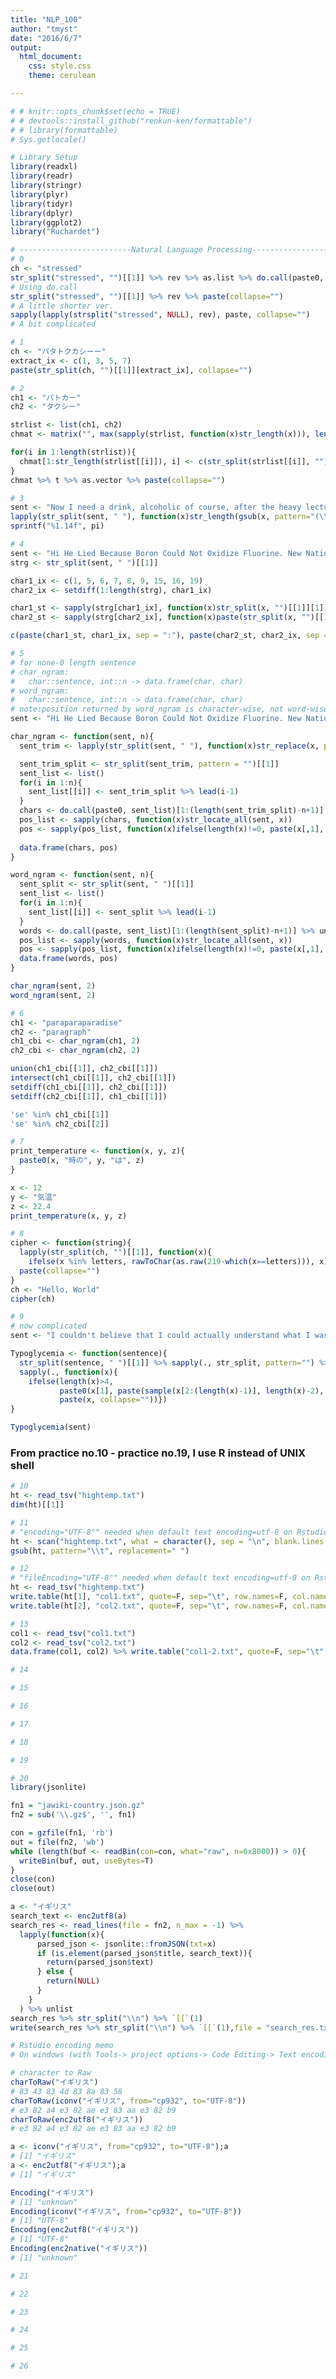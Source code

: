 ```yaml
---
title: "NLP_100"
author: "tmyst"
date: "2016/6/7"
output:
  html_document:
    css: style.css
    theme: cerulean

---
```


```r
# # knitr::opts_chunk$set(echo = TRUE)
# # devtools::install_github("renkun-ken/formattable")
# # library(formattable)
# Sys.getlocale()
```

```r
# Library Setup
library(readxl)
library(readr)
library(stringr)
library(plyr)
library(tidyr)
library(dplyr)
library(ggplot2)
library("Ruchardet")
```

```r
# -------------------------Natural Language Processing-------------------------
# 0
ch <- "stressed"
str_split("stressed", "")[[1]] %>% rev %>% as.list %>% do.call(paste0, .)
# Using do.call
str_split("stressed", "")[[1]] %>% rev %>% paste(collapse="")
# A little shorter ver.
sapply(lapply(strsplit("stressed", NULL), rev), paste, collapse="")
# A bit complicated
```

```r
# 1
ch <- "パタトクカシーー"
extract_ix <- c(1, 3, 5, 7)
paste(str_split(ch, "")[[1]][extract_ix], collapse="")
```


```r
# 2
ch1 <- "パトカー"
ch2 <- "タクシー"

strlist <- list(ch1, ch2)
chmat <- matrix("", max(sapply(strlist, function(x)str_length(x))), length(strlist))

for(i in 1:length(strlist)){
  chmat[1:str_length(strlist[[i]]), i] <- c(str_split(strlist[[i]], ""))[[1]]
}
chmat %>% t %>% as.vector %>% paste(collapse="")

```

```r
# 3
sent <- "Now I need a drink, alcoholic of course, after the heavy lectures involving quantum mechanics."
lapply(str_split(sent, " "), function(x)str_length(gsub(x, pattern="(\\.|\\,)", replacement="", perl=T)))[[1]]
sprintf("%1.14f", pi)
```

```r
# 4
sent <- "Hi He Lied Because Boron Could Not Oxidize Fluorine. New Nations Might Also Sign Peace Security Clause. Arthur King Can."
strg <- str_split(sent, " ")[[1]]

char1_ix <- c(1, 5, 6, 7, 8, 9, 15, 16, 19)
char2_ix <- setdiff(1:length(strg), char1_ix)

char1_st <- sapply(strg[char1_ix], function(x)str_split(x, "")[[1]][1])
char2_st <- sapply(strg[char2_ix], function(x)paste(str_split(x, "")[[1]][1:2], collapse=""))

c(paste(char1_st, char1_ix, sep = ":"), paste(char2_st, char2_ix, sep = ":")) %>% sort
```

```r
# 5
# for none-0 length sentence
# char_ngram:
#   char::sentence, int::n -> data.frame(char, char)
# word_ngram:
#   char::sentence, int::n -> data.frame(char, char)
# note:position returned by word_ngram is character-wise, not word-wise
sent <- "Hi He Lied Because Boron Could Not Oxidize Fluorine. New Nations Might Also Sign Peace Security Clause. Arthur King Can."

char_ngram <- function(sent, n){
  sent_trim <- lapply(str_split(sent, " "), function(x)str_replace(x, pattern="(\\s)", replacement=""))[[1]] %>% paste(collapse="")

  sent_trim_split <- str_split(sent_trim, pattern = "")[[1]]
  sent_list <- list()
  for(i in 1:n){
    sent_list[[i]] <- sent_trim_split %>% lead(i-1)
  }
  chars <- do.call(paste0, sent_list)[1:(length(sent_trim_split)-n+1)] %>% unique
  pos_list <- sapply(chars, function(x)str_locate_all(sent, x))
  pos <- sapply(pos_list, function(x)ifelse(length(x)!=0, paste(x[,1], collapse=", "), NA))
  
  data.frame(chars, pos)
}

word_ngram <- function(sent, n){
  sent_split <- str_split(sent, " ")[[1]]
  sent_list <- list()
  for(i in 1:n){
    sent_list[[i]] <- sent_split %>% lead(i-1)
  }
  words <- do.call(paste, sent_list)[1:(length(sent_split)-n+1)] %>% unique
  pos_list <- sapply(words, function(x)str_locate_all(sent, x))
  pos <- sapply(pos_list, function(x)ifelse(length(x)!=0, paste(x[,1], collapse=", "), NA))
  data.frame(words, pos)
}

char_ngram(sent, 2)
word_ngram(sent, 2)
```

```r
# 6
ch1 <- "paraparaparadise"
ch2 <- "paragraph"
ch1_cbi <- char_ngram(ch1, 2)
ch2_cbi <- char_ngram(ch2, 2)

union(ch1_cbi[[1]], ch2_cbi[[1]])
intersect(ch1_cbi[[1]], ch2_cbi[[1]])
setdiff(ch1_cbi[[1]], ch2_cbi[[1]])
setdiff(ch2_cbi[[1]], ch1_cbi[[1]])

'se' %in% ch1_cbi[[1]]
'se' %in% ch2_cbi[[2]]
```


```r
# 7
print_temperature <- function(x, y, z){
  paste0(x, "時の", y, "は", z)
}

x <- 12
y <- "気温"
z <- 22.4
print_temperature(x, y, z)
```


```r
# 8
cipher <- function(string){
  lapply(str_split(ch, "")[[1]], function(x){
    ifelse(x %in% letters, rawToChar(as.raw(219-which(x==letters))), x)}) %>% 
  paste(collapse="")
}
ch <- "Hello, World"
cipher(ch)
```


```r
# 9
# now complicated
sent <- "I couldn't believe that I could actually understand what I was reading : the phenomenal power of the human mind ."

Typoglycemia <- function(sentence){
  str_split(sentence, " ")[[1]] %>% sapply(., str_split, pattern="") %>% 
  sapply(., function(x){
    ifelse(length(x)>4, 
           paste0(x[1], paste(sample(x[2:(length(x)-1)], length(x)-2), collapse=""), x[length(x)]), 
           paste(x, collapse=""))})
}

Typoglycemia(sent)
```

### From practice no.10 - practice no.19, I use R instead of UNIX shell

```r
# 10
ht <- read_tsv("hightemp.txt")
dim(ht)[[1]]
```

```r
# 11
# "encoding="UTF-8"" needed when default text encoding=utf-8 on Rstudio windows ver.
ht <- scan("hightemp.txt", what = character(), sep = "\n", blank.lines.skip = F, encoding="UTF-8")
gsub(ht, pattern="\\t", replacement=" ")
```

```r
# 12
# "fileEncoding="UTF-8"" needed when default text encoding=utf-8 on Rstudio windows ver.
ht <- read_tsv("hightemp.txt")
write.table(ht[1], "col1.txt", quote=F, sep="\t", row.names=F, col.names=T, fileEncoding="UTF-8")
write.table(ht[2], "col2.txt", quote=F, sep="\t", row.names=F, col.names=T, fileEncoding="UTF-8")
```

```r
# 13
col1 <- read_tsv("col1.txt")
col2 <- read_tsv("col2.txt")
data.frame(col1, col2) %>% write.table("col1-2.txt", quote=F, sep="\t", row.names=F, col.names=T, fileEncoding="UTF-8")
```

```r
# 14


```

```r
# 15


```

```r
# 16


```

```r
# 17


```

```r
# 18


```

```r
# 19


```

```r
# 20
library(jsonlite)

fn1 = "jawiki-country.json.gz"
fn2 = sub('\\.gz$', '', fn1)

con = gzfile(fn1, 'rb')
out = file(fn2, 'wb')
while (length(buf <- readBin(con=con, what="raw", n=0x8000)) > 0){
  writeBin(buf, out, useBytes=T)
}
close(con)
close(out)

a <- "イギリス"
search_text <- enc2utf8(a)
search_res <- read_lines(file = fn2, n_max = -1) %>% 
  lapply(function(x){
      parsed_json <- jsonlite::fromJSON(txt=x)
      if (is.element(parsed_json$title, search_text)){
        return(parsed_json$text)
      } else {
        return(NULL)
      }
    }
  ) %>% unlist
search_res %>% str_split("\\n") %>% `[[`(1)
write(search_res %>% str_split("\\n") %>% `[[`(1),file = "search_res.txt")
```

```r
# Rstudio encoding memo
# On windows (with Tools-> project options-> Code Editing-> Text encoding = UTF-8)

# character to Raw
charToRaw("イギリス")
# 83 43 83 4d 83 8a 83 58
charToRaw(iconv("イギリス", from="cp932", to="UTF-8"))
# e3 82 a4 e3 82 ae e3 83 aa e3 82 b9
charToRaw(enc2utf8("イギリス"))
# e3 82 a4 e3 82 ae e3 83 aa e3 82 b9

a <- iconv("イギリス", from="cp932", to="UTF-8");a
# [1] "イギリス"
a <- enc2utf8("イギリス");a
# [1] "イギリス"

Encoding("イギリス")
# [1] "unknown"
Encoding(iconv("イギリス", from="cp932", to="UTF-8"))
# [1] "UTF-8"
Encoding(enc2utf8("イギリス"))
# [1] "UTF-8"
Encoding(enc2native("イギリス"))
# [1] "unknown"

```

```r
# 21


```

```r
# 22


```

```r
# 23


```

```r
# 24


```

```r
# 25


```

```r
# 26


```
